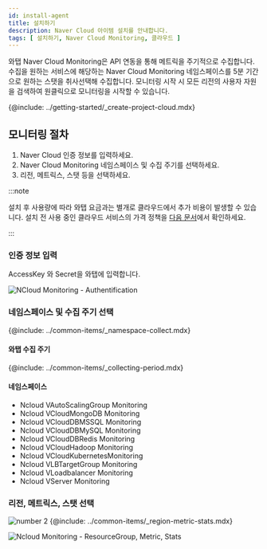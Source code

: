 ```yaml
---
id: install-agent
title: 설치하기
description: Naver Cloud 아이템 설치를 안내합니다.
tags: [ 설치하기, Naver Cloud Monitoring, 클라우드 ]
---
```



와탭 Naver Cloud Monitoring은 API 연동을 통해 메트릭을 주기적으로 수집합니다. 수집을 원하는 서비스에 해당하는 Naver Cloud Monitoring 네임스페이스를 5분 기간으로 원하는 스탯을 취사선택해 수집합니다. 모니터링 시작 시 모든 리전의 사용자 자원을 검색하여 원클릭으로 모니터링을 시작할 수 있습니다. 

{@include: ../getting-started/_create-project-cloud.mdx}  

## 모니터링 절차

1. Naver Cloud 인증 정보를 입력하세요.
1. Naver Cloud Monitoring 네임스페이스 및 수집 주기를 선택하세요.
1. 리전, 메트릭스, 스탯 등을 선택하세요.

:::note

설치 후 사용량에 따라 와탭 요금과는 별개로 클라우드에서 추가 비용이 발생할 수 있습니다. 설치 전 사용 중인 클라우드 서비스의 가격 정책을 [다음 문서](https://www.ncloud.com/charge/price)에서 확인하세요.

:::

### 인증 정보 입력

AccessKey 와 Secret을 와탭에 입력합니다.

![NCloud Monitoring - Authentification](https://img.whatap.io/media/images/whatap_ncloud_auth_dialog.png)

### 네임스페이스 및 수집 주기 선택
 
{@include: ../common-items/_namespace-collect.mdx}  

#### 와탭 수집 주기

{@include: ../common-items/_collecting-period.mdx}

#### 네임스페이스

* Ncloud VAutoScalingGroup Monitoring
* Ncloud VCloudMongoDB Monitoring
* Ncloud VCloudDBMSSQL Monitoring
* Ncloud VCloudDBMySQL Monitoring
* Ncloud VCloudDBRedis Monitoring
* Ncloud VCloudHadoop Monitoring
* Ncloud VCloudKubernetesMonitoring
* Ncloud VLBTargetGroup Monitoring
* Ncloud VLoadbalancer Monitoring
* Ncloud VServer Monitoring

### 리전, 메트릭스, 스탯 선택
 
![number 2](/img/number-02.png) {@include: ../common-items/_region-metric-stats.mdx} 

![Ncloud Monitoring - ResourceGroup, Metric, Stats](https://img.whatap.io/media/images/ncloud_region_dialog.png)